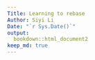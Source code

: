 ```yaml
---
Title: Learning to rebase
Author: Siyi Li
Date: "`r Sys.Date()`"
output: 
  bookdown::html_document2
keep_md: true
---
```

